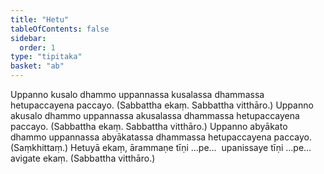 ```yaml
---
title: "Hetu"
tableOfContents: false
sidebar:
  order: 1
type: "tipitaka"
basket: "ab"
---
```



<DynamicBreadcrumb />

<Division number="37">

<Paragraph number="412">
Uppanno kusalo dhammo uppannassa kusalassa dhammassa hetupaccayena paccayo. (Sabbattha ekaṃ. Sabbattha vitthāro.)
</Paragraph>

<Paragraph number="413">
Uppanno akusalo dhammo uppannassa akusalassa dhammassa hetupaccayena paccayo. (Sabbattha ekaṃ. Sabbattha vitthāro.)
</Paragraph>

<Paragraph number="414">
Uppanno abyākato dhammo uppannassa abyākatassa dhammassa hetupaccayena paccayo. (Saṃkhittaṃ.)
</Paragraph>

<Paragraph number="415">
Hetuyā ekaṃ, ārammaṇe tīṇi …pe…  upanissaye tīṇi …pe…  avigate ekaṃ. (Sabbattha vitthāro.)
</Paragraph>
</Division>
